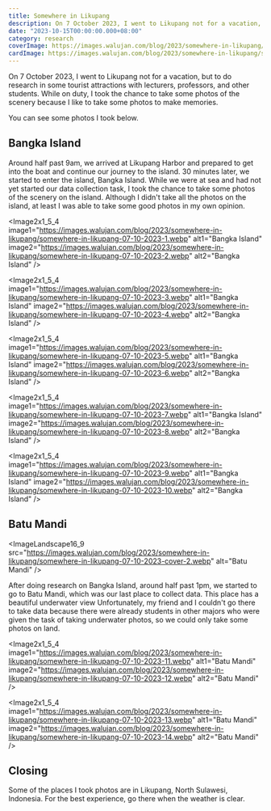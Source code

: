 ```yaml
---
title: Somewhere in Likupang
description: On 7 October 2023, I went to Likupang not for a vacation, but to do research in some tourist attractions.
date: "2023-10-15T00:00:00.000+08:00"
category: research
coverImage: https://images.walujan.com/blog/2023/somewhere-in-likupang/somewhere-in-likupang-07-10-2023-cover.webp
cardImage: https://images.walujan.com/blog/2023/somewhere-in-likupang/somewhere-in-likupang-07-10-2023-card-cover.webp
---
```


On 7 October 2023, I went to Likupang not for a vacation, but to do research in some tourist attractions with lecturers, professors, and other students. While on duty, I took the chance to take some photos of the scenery because I like to take some photos to make memories.

You can see some photos I took below.

## Bangka Island

Around half past 9am, we arrived at Likupang Harbor and prepared to get into the boat and continue our journey to the island. 30 minutes later, we started to enter the island, Bangka Island. While we were at sea and had not yet started our data collection task, I took the chance to take some photos of the scenery on the island. Although I didn't take all the photos on the island, at least I was able to take some good photos in my own opinion.

<Image2x1_5_4
image1="https://images.walujan.com/blog/2023/somewhere-in-likupang/somewhere-in-likupang-07-10-2023-1.webp"
alt1="Bangka Island"
image2="https://images.walujan.com/blog/2023/somewhere-in-likupang/somewhere-in-likupang-07-10-2023-2.webp"
alt2="Bangka Island"
/>

<Image2x1_5_4
image1="https://images.walujan.com/blog/2023/somewhere-in-likupang/somewhere-in-likupang-07-10-2023-3.webp"
alt1="Bangka Island"
image2="https://images.walujan.com/blog/2023/somewhere-in-likupang/somewhere-in-likupang-07-10-2023-4.webp"
alt2="Bangka Island"
/>

<Image2x1_5_4
image1="https://images.walujan.com/blog/2023/somewhere-in-likupang/somewhere-in-likupang-07-10-2023-5.webp"
alt1="Bangka Island"
image2="https://images.walujan.com/blog/2023/somewhere-in-likupang/somewhere-in-likupang-07-10-2023-6.webp"
alt2="Bangka Island"
/>

<Image2x1_5_4
image1="https://images.walujan.com/blog/2023/somewhere-in-likupang/somewhere-in-likupang-07-10-2023-7.webp"
alt1="Bangka Island"
image2="https://images.walujan.com/blog/2023/somewhere-in-likupang/somewhere-in-likupang-07-10-2023-8.webp"
alt2="Bangka Island"
/>

<Image2x1_5_4
image1="https://images.walujan.com/blog/2023/somewhere-in-likupang/somewhere-in-likupang-07-10-2023-9.webp"
alt1="Bangka Island"
image2="https://images.walujan.com/blog/2023/somewhere-in-likupang/somewhere-in-likupang-07-10-2023-10.webp"
alt2="Bangka Island"
/>

## Batu Mandi

<ImageLandscape16_9
src="https://images.walujan.com/blog/2023/somewhere-in-likupang/somewhere-in-likupang-07-10-2023-cover-2.webp"
alt="Batu Mandi"
/>

After doing research on Bangka Island, around half past 1pm, we started to go to Batu Mandi, which was our last place to collect data. This place has a beautiful underwater view Unfortunately, my friend and I couldn't go there to take data because there were already students in other majors who were given the task of taking underwater photos, so we could only take some photos on land.

<Image2x1_5_4
image1="https://images.walujan.com/blog/2023/somewhere-in-likupang/somewhere-in-likupang-07-10-2023-11.webp"
alt1="Batu Mandi"
image2="https://images.walujan.com/blog/2023/somewhere-in-likupang/somewhere-in-likupang-07-10-2023-12.webp"
alt2="Batu Mandi"
/>

<Image2x1_5_4
image1="https://images.walujan.com/blog/2023/somewhere-in-likupang/somewhere-in-likupang-07-10-2023-13.webp"
alt1="Batu Mandi"
image2="https://images.walujan.com/blog/2023/somewhere-in-likupang/somewhere-in-likupang-07-10-2023-14.webp"
alt2="Batu Mandi"
/>

## Closing

Some of the places I took photos are in Likupang, North Sulawesi, Indonesia. For the best experience, go there when the weather is clear.
